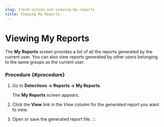 ```yaml
---
slug: trend-vision-one-viewing-my-reports
title: Viewing My Reports
---
```

# Viewing My Reports

The **My Reports** screen provides a list of all the reports generated by the current user. You can also view reports generated by other users belonging to the same groups as the current user.

### Procedure {#procedure}

1.  Go to **Detections → Reports → My Reports**.

    The **My Reports** screen appears.

2.  Click the **View** link in the *View* column for the generated report you want to view.

3.  Open or save the generated report file.
:::
